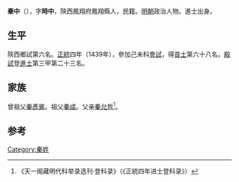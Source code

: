 {{Otheruses|other=名为秦时中的其他人物|秦时中}}

'''秦中'''（{{bd|1409年||？}}），字'''時中'''，陝西鳳翔府鳳翔縣人，民籍。[[明朝|明朝]]政治人物。進士出身。

== 生平 ==
陝西鄉試第六名。[[正统_(年号)|正統]]四年（1439年），參加己未科[[會試|會試]]，得[[貢士|貢士]]第六十八名。[[殿試|殿試]]登[[進士|進士]]第三甲第二十三名。

== 家族 ==
曾祖父[[秦彥賓|秦彥賓]]。祖父[[秦成|秦成]]。父亲[[秦允哲|秦允哲]]<ref>《天一阁藏明代科举录选刊·登科录》（《正統四年进士登科录》）</ref>。

==参考==
{{reflist}}

{{正統四年己未科殿試金榜}}

{{Authority control}}

{{DEFAULTSORT:}}
[[Category:秦姓|Category:秦姓]]


{{明朝人物小作品}}